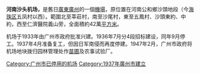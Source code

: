 {{Airport infobox
| airport_name     = 河南沙头机场
| type             = 
| run by           = 
| opened           = 
| closed           = 1947年
| city             =[[廣州|廣州]] 
| location         = [[廣東|廣東]][[廣州|廣州]]河南公和鄉
}}
'''河南沙头机场，'''是舊日[[廣東|廣東]][[廣州|廣州]]的一個[[機場|機場]]，原位置在河南公和鄉沙頭地段（今[[海珠区|海珠区]]五凤村以西）。範圍北至莘莊村，南至沙尾村，東至五鳳村、沙頭東約、中約，西至仁濟醫院義山旁，全面積約42萬[[平方米|平方米]]。

机场于1933年由广州市政府批准兴建。1936年7月分4段招标建设，同年9月停工。1937年4月准备复工，但因日军南侵而再度停建。1947年2月，广州市政府将机场地块拨归园林管理处作[[苗圃|苗圃]]及农事试验厂。

{{广州昔日机场}}
[[Category:广州市已停用的机场|Category:广州市已停用的机场]]
[[Category:1937年廣州市建立|Category:1937年廣州市建立]]